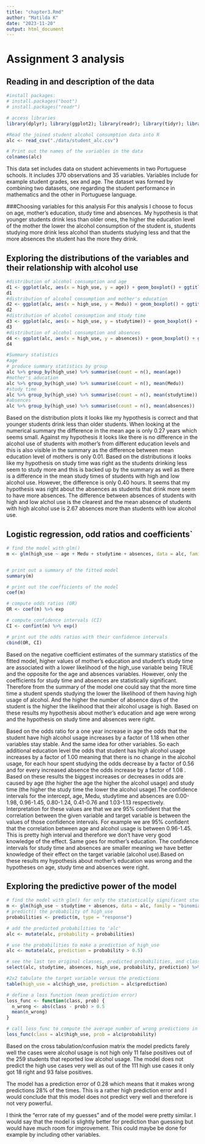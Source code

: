 ```yaml
---
title: "chapter3.Rmd"
author: "Matilda K"
date: "2023-11-20"
output: html_document
---
```

# Assignment 3 analysis
## Reading in and description of the data
```r

#install packages:
# install.packages("boot")
# install.packages("readr")

# access libraries
library(dplyr); library(ggplot2); library(readr); library(tidyr); library(boot)

#Read the joined student alcohol consumption data into R
alc <- read_csv("./data/student_alc.csv")

# Print out the names of the variables in the data 
colnames(alc)
```
This data set includes data on student achievements in two Portuguese schools. It includes 370 observations and 35 variables. Variables include for example student grades, sex and age. The dataset was formed by combining two datasets, one regarding the student performance in mathematics and the other in Portuguese language.

###Choosing variables for this analysis
For this analysis I choose to focus on age, mother's education, study time and absences. My hypothesis is that younger students drink less than older ones, the higher the education level of the mother the lower the alcohol consumption of the student is, students studying more drink less alcohol than students studying less and that the more absences the student has the more they drink.


## Exploring the distributions of the variables and their relationship with alcohol use

```r
#distribution of alcohol consumption and age
d1 <- ggplot(alc, aes(x = high_use, y = age)) + geom_boxplot() + ggtitle("Age and alcohol consumption")
d1
#distribution of alcohol consumption and mother's education
d2 <- ggplot(alc, aes(x = high_use, y = Medu)) + geom_boxplot() + ggtitle("Mother's education and student alcohol consumption")
d2
#distribution of alcohol consumption and study time
d3 <- ggplot(alc, aes(x = high_use, y = studytime)) + geom_boxplot() + ggtitle("Studytime and alcohol consumption")
d3
#distribution of alcohol consumption and absences
d4 <- ggplot(alc, aes(x = high_use, y = absences)) + geom_boxplot() + ggtitle("Absences and alcohol consumption")
d4

#Summary statistics
#age
# produce summary statistics by group
alc %>% group_by(high_use) %>% summarise(count = n(), mean(age))
#mother's aducation
alc %>% group_by(high_use) %>% summarise(count = n(), mean(Medu))
#study time
alc %>% group_by(high_use) %>% summarise(count = n(), mean(studytime))
#absences
alc %>% group_by(high_use) %>% summarise(count = n(), mean(absences))
```

Based on the distribution plots it looks like my hypothesis is correct and that younger students drink less than older students. When looking at the numerical summary the difference in the mean age is only 0.27 years which seems small. Against my hypothesis it looks like there is no difference in the  alcohol use of students with mother's from different education levels and this is also visible in the summary as the difference between mean education level of mothers is only 0.01. Based on the distributions it looks like my hypothesis on study time was right as the students drinking less seem to study more and this is backed up by the summary as well as there is a difference in the mean study times of students with high and low alcohol use. However, the difference is only 0.40 hours. It seems that my hypothesis was right about the absences as students that drink more seem to have more absences. The difference between absences of students with high and low alchol use is the clearest and the mean absence of students with high alcohol use is 2.67 absences more than students with low alcohol use.

## Logistic regression, odd ratios and coefficients`
```r
# find the model with glm()
m <- glm(high_use ~ age + Medu + studytime + absences, data = alc, family = "binomial")


# print out a summary of the fitted model
summary(m)

# print out the coefficients of the model
coef(m)

# compute odds ratios (OR)
OR <- coef(m) %>% exp

# compute confidence intervals (CI)
CI <- confint(m) %>% exp()

# print out the odds ratios with their confidence intervals
cbind(OR, CI)
```


Based on the negative coefficient estimates of the summary statistics of the fitted model, higher values of mother's education and student's study time are associated with a lower likelihood of the high_use variable being TRUE and the opposite  for the age and absences variables. However, only the coefficients for study time and absences are statistically significant. Therefore from the summary of the model one could say that the more time time a student spends studying the lower the likelihood of them having high usage of alcohol. And the higher the number of absence days of the student is the higher the likelihood that their alcohol usage is high. Based on these results my hypothesis about mother's education and age were wrong and the hypothesis on study time and absences were right.

Based on the odds ratio for a one year increase in age the odds that the student have high alcohol usage increases by a factor of 1.18 when other variables stay stable. And the same idea for other variables. So each additional education level the odds that student has high alcohol usage increases by a factor of 1.00 meaning that there is no change in the alcohol usage, for each hour spent studying the odds decrease by a factor of 0.56 and for every increased absence the odds increase by a factor of 1.08 . Based on these results the biggest increases or decreases in odds are caused by age (the higher the age the higher the alcohol usage) and study time (the higher the study time the lower the alcohol usage).The confidence intervals for the intercept, age, Medu, studytime and absences are 0.00-1.98, 0.96-1.45, 0.80-1.24, 0.41-0.76 and 1.03-1.13 respectively. Interpretation for these values are that we are 95% confident that the correlation between the given variable and target variable is between the values of those confidence intervals. For example we are 95% confident that the correlation between age and alcohol usage is between 0.96-1.45. This is pretty high interval and therefore we don't have very good knowledge of the effect. Same goes for mother's education. The confidence intervals for study time and absences are smaller meaning we have better knowledge of their effect on the target variable (alcohol use).Based on these results my hypothesis about mother's education was wrong and the hypotheses on age, study time and absences were right.

## Exploring the predictive power of the model
```r
# find the model with glm() for only the statistically significant study time and absences
m <- glm(high_use ~ studytime + absences, data = alc, family = "binomial")
# predict() the probability of high_use
probabilities <- predict(m, type = "response")

# add the predicted probabilities to 'alc'
alc <- mutate(alc, probability = probabilities)

# use the probabilities to make a prediction of high_use
alc <- mutate(alc, prediction = probability > 0.5)

# see the last ten original classes, predicted probabilities, and class predictions
select(alc, studytime, absences, high_use, probability, prediction) %>% tail(10)

#2x2 tabulate the target variable versus the predictions
table(high_use = alc$high_use, prediction = alc$prediction)

# define a loss function (mean prediction error)
loss_func <- function(class, prob) {
  n_wrong <- abs(class - prob) > 0.5
  mean(n_wrong)
}

# call loss_func to compute the average number of wrong predictions in the (training) data
loss_func(class = alc$high_use, prob = alc$probability)
```
Based on the cross tabulation/confusion matrix the model predicts farely well the cases were alcohol usage is not high only 11 false positives out of the 259 students that reported low alcohol usage. The model does not predict the high use cases very well as out of the 111 high use cases it only got 18 right and 93 false positives.

The model has a prediction error of 0.28 which means that it makes wrong predictions 28% of the times. This is a rather high prediction error and I would conclude that this model does not predict very well and therefore is not very powerful. 

I think the "error rate of my guesses" and of the model were pretty similar. I would say that the model is slightly better for prediction than guessing but would have much room for improvement. This could maybe be done for example by including other variables.